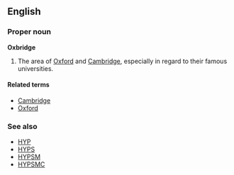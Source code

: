 ==English==
===Proper noun===
'''Oxbridge'''

# The area of [[Oxford]] and [[Cambridge]], especially in regard to their famous universities.

====Related terms====
*[[Cambridge]]
*[[Oxford]]
===See also===
* [[HYP]]
* [[HYPS]]
* [[HYPSM]]
* [[HYPSMC]]